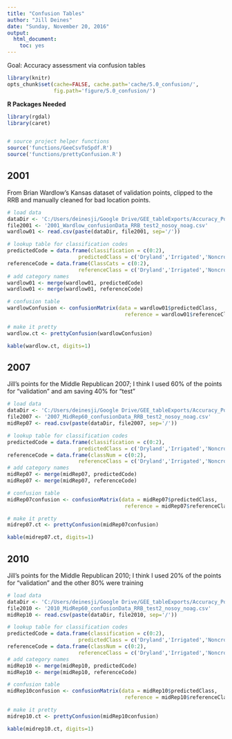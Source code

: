 ```yaml
---
title: "Confusion Tables"
author: "Jill Deines"
date: "Sunday, November 20, 2016"
output: 
  html_document:
    toc: yes
---
```


Goal: Accuracy assessment via confusion tables

```r
library(knitr)
opts_chunk$set(cache=FALSE, cache.path='cache/5.0_confusion/',
               fig.path='figure/5.0_confusion/')
```

**R Packages Needed**

```r
library(rgdal)
library(caret)


# source project helper functions
source('functions/GeeCsvToSpdf.R')
source('functions/prettyConfusion.R')
```

## 2001
From Brian Wardlow's Kansas dataset of validation points, clipped to the RRB and manually cleaned for bad location points.

```r
# load data
dataDir <- 'C:/Users/deinesji/Google Drive/GEE_tableExports/Accuracy_PointsforConfusionTables_test1_clean'
file2001 <- '2001_Wardlow_confusionData_RRB_test2_nosoy_noag.csv'
wardlow01 <- read.csv(paste(dataDir, file2001, sep='/'))

# lookup table for classification codes
predictedCode = data.frame(classification = c(0:2),
                       predictedClass = c('Dryland','Irrigated','Noncrop'))
referenceCode = data.frame(ClassCats = c(0:2),
                       referenceClass = c('Dryland','Irrigated','Noncrop'))
# add category names
wardlow01 <- merge(wardlow01, predictedCode)
wardlow01 <- merge(wardlow01, referenceCode)

# confusion table
wardlowConfusion <- confusionMatrix(data = wardlow01$predictedClass, 
                                      reference = wardlow01$referenceClass)

# make it pretty
wardlow.ct <- prettyConfusion(wardlowConfusion)

kable(wardlow.ct, digits=1)
```

## 2007
Jill's points for the Middle Republican 2007; I think I used 60% of the points for "validation" and am saving 40% for "test"

```r
# load data
dataDir <- 'C:/Users/deinesji/Google Drive/GEE_tableExports/Accuracy_PointsforConfusionTables_test1_clean'
file2007 <- '2007_MidRep60_confusionData_RRB_test2_nosoy_noag.csv'
midRep07 <- read.csv(paste(dataDir, file2007, sep='/'))

# lookup table for classification codes
predictedCode = data.frame(classification = c(0:2),
                       predictedClass = c('Dryland','Irrigated','Noncrop'))
referenceCode = data.frame(classNum = c(0:2),
                       referenceClass = c('Dryland','Irrigated','Noncrop'))
# add category names
midRep07 <- merge(midRep07, predictedCode)
midRep07 <- merge(midRep07, referenceCode)

# confusion table
midRep07confusion <- confusionMatrix(data = midRep07$predictedClass, 
                                      reference = midRep07$referenceClass)

# make it pretty
midrep07.ct <- prettyConfusion(midRep07confusion)

kable(midrep07.ct, digits=1)
```


## 2010
Jill's points for the Middle Republican 2010; I think I used 20% of the points for "validation" and the other 80% were training


```r
# load data
dataDir <- 'C:/Users/deinesji/Google Drive/GEE_tableExports/Accuracy_PointsforConfusionTables_test1_clean'
file2010 <- '2010_MidRep60_confusionData_RRB_test2_nosoy_noag.csv'
midRep10 <- read.csv(paste(dataDir, file2010, sep='/'))

# lookup table for classification codes
predictedCode = data.frame(classification = c(0:2),
                       predictedClass = c('Dryland','Irrigated','Noncrop'))
referenceCode = data.frame(classNum = c(0:2),
                       referenceClass = c('Dryland','Irrigated','Noncrop'))
# add category names
midRep10 <- merge(midRep10, predictedCode)
midRep10 <- merge(midRep10, referenceCode)

# confusion table
midRep10confusion <- confusionMatrix(data = midRep10$predictedClass, 
                                      reference = midRep10$referenceClass)

# make it pretty
midrep10.ct <- prettyConfusion(midRep10confusion)

kable(midrep10.ct, digits=1)
```
